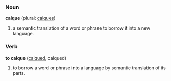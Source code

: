 ===Noun===
'''calque''' (plural: [[calques]])

# a semantic translation of a word or phrase to borrow it into a new language.

===Verb===
'''to calque''' ([[calqued]], calqued)

# to borrow a word or phrase into a language by semantic translation of its parts.